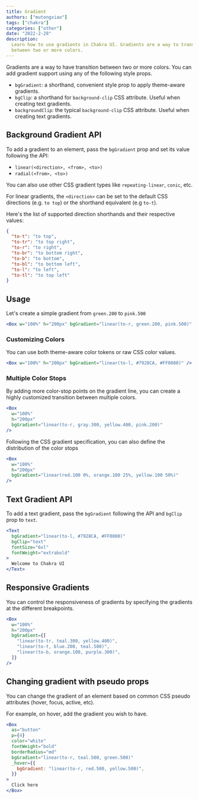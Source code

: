 ```yaml
---
title: Gradient
authors: ["mutongxiao"]
tags: ["chakra"]
categories: ["other"]
date: "2022-2-28"
description:
  Learn how to use gradients in Chakra UI. Gradients are a way to transition
  between two or more colors.
---
```


Gradients are a way to have transition between two or more colors. You can add
gradient support using any of the following style props.

- `bgGradient`: a shorthand, convenient style prop to apply theme-aware
  gradients.
- `bgClip`: a shorthand for `background-clip` CSS attribute. Useful when
  creating text gradients.
- `backgroundClip`: the typical `background-clip` CSS attribute. Useful when
  creating text gradients.

## Background Gradient API

To add a gradient to an element, pass the `bgGradient` prop and set its value
following the API:

- `linear(<direction>, <from>, <to>)`
- `radial(<from>, <to>)`

You can also use other CSS gradient types like `repeating-linear`, `conic`, etc.

For linear gradients, the `<direction>` can be set to the default CSS directions
(e.g. `to top`) or the shorthand equivalent (e.g `to-t`).

Here's the list of supported direction shorthands and their respective values:

```json
{
  "to-t": "to top",
  "to-tr": "to top right",
  "to-r": "to right",
  "to-br": "to bottom right",
  "to-b": "to bottom",
  "to-bl": "to bottom left",
  "to-l": "to left",
  "to-tl": "to top left"
}
```

## Usage

Let's create a simple gradient from `green.200` to `pink.500`

```jsx
<Box w="100%" h="200px" bgGradient="linear(to-r, green.200, pink.500)" />
```

### Customizing Colors

You can use both theme-aware color tokens or raw CSS color values.

```jsx
<Box w="100%" h="200px" bgGradient="linear(to-l, #7928CA, #FF0080)" />
```

### Multiple Color Stops

By adding more color-stop points on the gradient line, you can create a highly
customized transition between multiple colors.

```jsx
<Box
  w="100%"
  h="200px"
  bgGradient="linear(to-r, gray.300, yellow.400, pink.200)"
/>
```

Following the CSS gradient specification, you can also define the distribution
of the color stops

```jsx
<Box
  w="100%"
  h="200px"
  bgGradient="linear(red.100 0%, orange.100 25%, yellow.100 50%)"
/>
```

## Text Gradient API

To add a text gradient, pass the `bgGradient` following the API and `bgClip`
prop to `text`.

```jsx
<Text
  bgGradient="linear(to-l, #7928CA, #FF0080)"
  bgClip="text"
  fontSize="6xl"
  fontWeight="extrabold"
>
  Welcome to Chakra UI
</Text>
```

## Responsive Gradients

You can control the responsiveness of gradients by specifying the gradients at
the different breakpoints.

```jsx
<Box
  w="100%"
  h="200px"
  bgGradient={[
    "linear(to-tr, teal.300, yellow.400)",
    "linear(to-t, blue.200, teal.500)",
    "linear(to-b, orange.100, purple.300)",
  ]}
/>
```

## Changing gradient with pseudo props

You can change the gradient of an element based on common CSS pseudo attributes
(hover, focus, active, etc).

For example, on hover, add the gradient you wish to have.

```jsx
<Box
  as="button"
  p={4}
  color="white"
  fontWeight="bold"
  borderRadius="md"
  bgGradient="linear(to-r, teal.500, green.500)"
  _hover={{
    bgGradient: "linear(to-r, red.500, yellow.500)",
  }}
>
  Click here
</Box>
```
